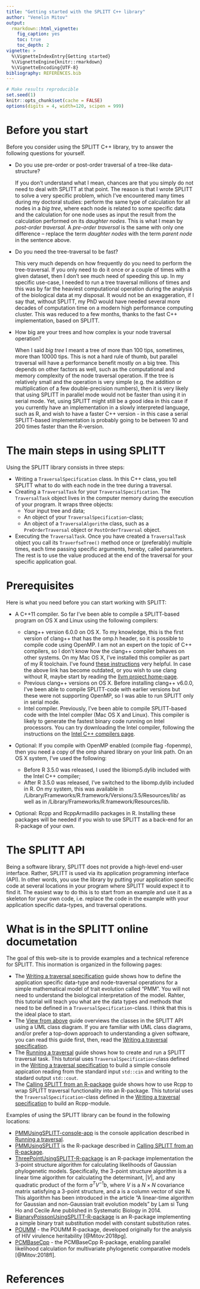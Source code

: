 ```yaml
---
title: "Getting started with the SPLITT C++ library"
author: "Venelin Mitov"
output: 
  rmarkdown::html_vignette:
    fig_caption: yes
    toc: true
    toc_depth: 2
vignette: >
  %\VignetteIndexEntry{Getting started}
  %\VignetteEngine{knitr::rmarkdown}
  %\VignetteEncoding{UTF-8}
bibliography: REFERENCES.bib
---
```


<!-- 
/*
 *  SPLITT.h
 *  SPLITT
 *
 * Copyright 2017 Venelin Mitov
 *
 * This file is part of SPLITT: a generic C++ library for Serial and Parallel
 * Lineage Traversal of Trees.
 *
 * SPLITT is free software: you can redistribute it and/or modify
 * it under the terms of the GNU Lesser General Public License as
 * published by the Free Software Foundation, either version 3 of
 * the License, or (at your option) any later version.
 *
 * SPLITT is distributed in the hope that it will be useful,
 * but WITHOUT ANY WARRANTY; without even the implied warranty of
 * MERCHANTABILITY or FITNESS FOR A PARTICULAR PURPOSE.  See the
 * GNU Lesser General Public License for more details.
 *
 * You should have received a copy of the GNU Lesser General Public
 * License along with SPLITT.  If not, see
 * <http://www.gnu.org/licenses/>.
 *
 * @author Venelin Mitov
 */
 -->
 
```r
# Make results reproducible
set.seed(1)
knitr::opts_chunk$set(cache = FALSE)
options(digits = 4, width=120, scipen = 999)
```

# Before you start
Before you consider using the SPLITT C++ library, try to answer the following questions for yourself.

* Do you use pre-order or post-order traversal of a tree-like data-structure?

    If you don't understand what I mean, chances are that you simply do not need to deal with SPLITT at that point. The reason is that I wrote SPLITT to solve a very specific problem, which I've encountered many times during my doctoral studies: perform the same type of calculation for all nodes in a *big tree*, where each node is related to some specific data and the calculation for one node uses as input the result from the calculation performed on its *daughter nodes*. This is what I mean by *post-order traversal*. A  *pre-order traversal* is the same with only one difference -- replace the term *daughter nodes* with the term *parent node* in the sentence above. 

* Do you need the tree-traversal to be fast?

    This very much depends on how frequently do you need to perform the tree-traversal. If you only need to do it once or a couple of times with a given dataset, then I don't see much need of speeding this up. In my specific use-case, I needed to run a tree traversal millions of times and this was by far the heaviest computational operation during the analysis of the biological data at my disposal. It would not be an exaggeration, if I say that, without SPLITT, my PhD would have needed several more decades of computation time on a modern high performance computing cluster. This was reduced to a few months, thanks to the fast C++ implementation, based on SPLITT. 

* How big are your trees and how complex is your node traversal operation?

    When I said *big tree* I meant a tree of more than 100 tips, sometimes, more than 10000 tips. This is not a hard rule of thumb, but parallel traversal will have a performance benefit mostly on a big tree. This depends on other factors as well, such as the computational and memory complexity of the node traversal operation. If the tree is relatively small and the operation is very simple (e.g. the addition or multiplication of a few double-precision numbers), then it is very likely that using SPLITT in parallel mode would not be faster than using it in serial mode. Yet, using SPLITT might still be a good idea in this case if you currently have an implementation in a slowly interpreted language, such as R, and wish to have a faster C++ version - in this case a serial SPLITT-based implementation is probably going to be between 10 and 200 times faster than the R-version. 

# The main steps in using SPLITT

Using the SPLITT library consists in three steps:

* Writing a `TraversalSpecification` class. In this C++ class, you tell SPLITT what to do with each node in the tree during a traversal. 
* Creating a `TraversalTask` for your `TraversalSpecification`. The `TraversalTask` object lives in the computer memory during the execution of your program. It wraps three objects:
    * Your input tree and data;
    * An object of your `TraversalSpecification`-class;
    * An object of a `TraversalAlgorithm` class, such as a `PreOrderTraversal` object or `PostOrderTraversal` object.
* Executing the `TraversalTask`. Once you have created a `TraversalTask` object you call its `TraverfseTree()` method once or (preferably) multiple times, each time passing specific arguments, hereby, called parameters. The rest is to use the value produced at the end of the traversal for your specific application goal. 

# Prerequisites 

Here is what you need before you can start working with SPLITT:

* A C++11 compiler. So far I've been able to compile a SPLITT-based program on OS X and Linux using the following compilers:

    - clang++ version 6.0.0 on OS X. To my knowledge, this is the first version of clang++ that has the omp.h header, so it is possible to compile code using OpenMP. I am not an expert on the topic of C++ compilers, so I don't know how the clang++ compiler behaves on other systems. On my Mac OS X, I've installed this compiler as part of my R toolchain. I've found [these instructions](http://thecoatlessprofessor.com/programming/r-compiler-tools-for-rcpp-on-macos/) very helpful. In case the above link has become outdated, or you wish to use clang without R, maybe start by reading the [llvm project  home-page](http://llvm.org/).
    - Previous clang++ versions on OS X. Before installing clang++ v6.0.0, I've been able to compile SPLITT-code with earlier versions but these were not supporting OpenMP, so I was able to run SPLITT only in serial mode.
    - Intel compiler. Previously, I've been able to compile SPLITT-based code with the Intel compiler (Mac OS X and Linux). This compiler is likely to generate the fastest binary code running on Intel processors. You can try downloading the Intel compiler, following the instructions on the [Intel C++ compilers page](https://software.intel.com/en-us/c-compilers). 

* Optional: If you compile with OpenMP enabled (compile flag -fopenmp), then you need a copy of the omp shared library on your link path. On an OS X system, I've used the following:
    
    - Before R 3.5.0 was released, I used the libiomp5.dylib included with the Intel C++ compiler;
    - After R 3.5.0 was released, I've switched to the libomp.dylib included in R. On my system, this was available in /Library/Frameworks/R.framework/Versions/3.5/Resources/lib/ as well as in /Library/Frameworks/R.framework/Resources/lib. 
    
* Optional: Rcpp and RcppArmadillo packages in R. Installing these packages will be needed if you wish to use SPLITT as a back-end for an R-package of your own.

# The SPLITT API

Being a software library, SPLITT does not provide a high-level end-user interface. Rather, SPLITT is used via its application programming interface (API). In other words, you use the library by putting your application specific code at several locations in your program where SPLITT would expect it to find it. The easiest way to do this is to start from an example and use it as a skeleton for your own code, i.e. replace the code in the example with your application specific data-types, and traversal operations. 

# What is in the SPLITT online documetation

The goal of this web-site is to provide examples and a technical reference for SPLITT. This inormation is organized in the following pages:

* The [Writing a traversal specification](./SPLITTTraversalSpecification.html) guide shows how to define the application specific data-type and node-traversal operations for a simple mathematical model of trait evolution called "PMM". You will not need to understand the biological interpretation of the model. Rahter, this tutorial will teach you what are the data types and methods that need to be defined in a `TraversalSpecification`-class. I think that this is the ideal place to start. 
* The [View from above](./SPLITTOverview.html) guide overviews the classes in the SPLITT API using a UML class diagram. If you are familiar with UML class diagrams, and/or prefer a top-down approach to understanding a given software, you can read this guide first, then, read the [Writing a traversal specification](./SPLITTTraversalSpecification.html).
* The [Running a traversal](./SPLITTRunTraversal.html) guide shows how to create and run a SPLITT traversal task. This tutorial uses `TraversalSpecification`-class defined in the [Writing a traversal specification](./SPLITTTraversalSpecification.html) to build a simple console appication reading from the standard input `std::cin` and writing to the stadard output `std::cout`. 
* The [Calling SPLITT from an R-package](./SPLITTRcppModules.html) guide shows how to use Rcpp to wrap SPLITT traversal functionality into an R-package. This tutorial uses the `TraversalSpecification`-class defined in the [Writing a traversal specification](./SPLITTTraversalSpecification.html) to build an Rcpp-module. 

Examples of using the SPLITT library can be found in the following locations:

* [PMMUsingSPLITT-console-app](https://github.com/venelin/SPLITT/tree/master/PMMUsingSPLITT-console-app) is the console application described in [Running a traversal](./SPLITTRunTraversal.html). 
* [PMMUsingSPLITT](https://github.com/venelin/PMMUsingSPLITT) is the R-package described in [Calling SPLITT from an R-package](./SPLITTRcppModules.html).
* [ThreePointUsingSPLITT-R-package](https://github.com/venelin/ThreePointUsingSPLITT) is an R-package implementation the 3-point structure algorithm for calculating likelihoods of Gaussian phylogenetic models. Specifically, the 3-point structure algorithm is a linear time algorithm for calculating the determinant, $|V|$, and any quadratic product of the form $a^{T} V^{-1} b$, where $V$ is a $N \times N$ covariance matrix satisfying a 3-point structure, and a is a column vector of size N. This algorithm has been introduced in the article "A linear-time algorithm for Gaussian and non-Gaussian trait evolution models" by Lam si Tung Ho and Cecile Ane published in Systematic Biology in 2014. 
* [BianaryPoissonUsingSPLITT-R-package](https://github.com/venelin/BinaryPoissonUsingSPLITT) is an R-package implementing a simple binary trait substitution model with constant substitution rates. 
* [POUMM](https://github.com/venelin/POUMM) - the POUMM R-package, developed originally for the analysis of HIV virulence heritability [@Mitov:2018pg].
* [PCMBaseCpp](https://github.com/venelin/PCMBaseCpp) - the PCMBaseCpp R-package, enabling parallel likelihood calculation for multivariate phylogenetic comparative models [@Mitov:2018fl].

# References
